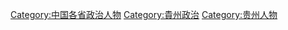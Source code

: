 [[Category:中国各省政治人物|Category:中国各省政治人物]]
[[Category:貴州政治|Category:貴州政治]]
[[Category:贵州人物|Category:贵州人物]]
